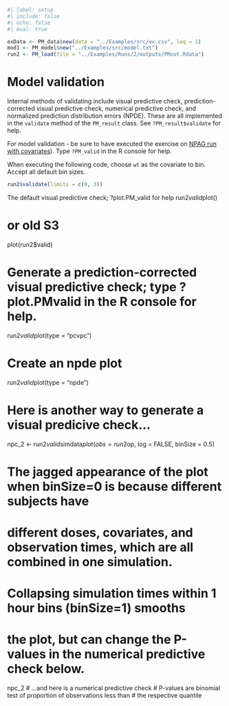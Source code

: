 ```r
#| label: setup
#| include: false
#| echo: false
#| eval: true

exData <- PM_data$new(data = "../Examples/src/ex.csv", loq = 1)
mod1 <- PM_model$new("../Examples/src/model.txt")
run2 <- PM_load(file = "../Examples/Runs/2/outputs/PMout.Rdata")
```

# Model validation 

Internal methods of validating include visual predictive check, prediction-corrected visual predictive check, numerical predictive check, and normalized prediction distribution errors (NPDE). These are all implemented in the `validate` method of the `PM_result` class. See `?PM_result$validate` for help.


For model validation - be sure to have executed the exercise on [NPAG run with covariates](NPAG_cov.qmd)). Type `?PM_valid` in the R console for help.

When executing the following code, choose `wt` as the covariate to bin. Accept all default bin sizes.

```r
run2$validate(limits = c(0, 3))
```


The default visual predictive check; ?plot.PM_valid for help
run2$valid$plot()

# or old S3
plot(run2$valid)


# Generate a prediction-corrected visual predictive check; type ?plot.PMvalid in the R console for help.
run2$valid$plot(type = "pcvpc")

# Create an npde plot
run2$valid$plot(type = "npde")

# Here is another way to generate a visual predicive check...
npc_2 <- run2$valid$simdata$plot(obs = run2$op, log = FALSE, binSize = 0.5)

# The jagged appearance of the plot when binSize=0 is because different subjects have
# different doses, covariates, and observation times, which are all combined in one simulation.
# Collapsing simulation times within 1 hour bins (binSize=1) smooths
# the plot, but can change the P-values in the numerical predictive check below.

npc_2
# ...and here is a numerical predictive check
# P-values are binomial test of proportion of observations less than
# the respective quantile
